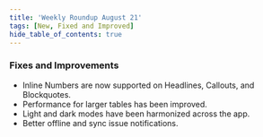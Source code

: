 ```yaml
---
title: 'Weekly Roundup August 21'
tags: [New, Fixed and Improved]
hide_table_of_contents: true
---
```



<ReleasePost>

### <FancyTitle icon={Hammer}>Fixes and Improvements</FancyTitle>

- Inline Numbers are now supported on Headlines, Callouts, and Blockquotes.
- Performance for larger tables has been improved.
- Light and dark modes have been harmonized across the app.
- Better offline and sync issue notifications.

</ReleasePost>